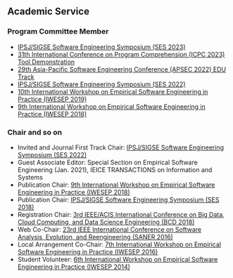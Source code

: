 ## Academic Service

### Program Committee Member

* [IPSJ/SIGSE Software Engineering Symposium (SES 2023)](http://ses.sigse.jp/2023/)
* [31th International Conference on Program Comprehension (ICPC 2023) Tool Demonstration](https://conf.researchr.org/track/icpc-2023/icpc-2023-tool-demonstration)
* [29th Asia-Pacific Software Engineering Conference (APSEC 2022) EDU Track](https://conf.researchr.org/track/apsec-2022/apsec-2022-edu-software-engineering-education)
* [IPSJ/SIGSE Software Engineering Symposium (SES 2022)](http://ses.sigse.jp/2022/)
* [10th International Workshop on Empirical Software Engineering in Practice (IWESEP 2019)](https://iwesep2019.github.io/)
* [9th International Workshop on Empirical Software Engineering in Practice (IWESEP 2018)](https://iwesep2018.github.io/)

### Chair and so on

* Invited and Journal First Track Chair:
    [IPSJ/SIGSE Software Engineering Symposium (SES 2022)](http://ses.sigse.jp/2022/)
* Guest Associate Editor:
    Special Section on Empirical Software Engineering (Jan. 2021), IEICE TRANSACTIONS on Information and Systems
* Publication Chair:
    [9th International Workshop on Empirical Software Engineering in Practice (IWESEP 2018)](https://iwesep2018.github.io/)
* Publication Chair:
    [IPSJ/SIGSE Software Engineering Symposium (SES 2018)](http://ses.sigse.jp/2018/)
* Registration Chair:
    [3rd IEEE/ACIS International Conference on Big Data, Cloud Computing, and Data Science Engineering (BCD 2018)](http://www.acisinternational.org/bcd2018/)
* Web Co-Chair:
    [23rd IEEE International Conference on Software Analysis, Evolution, and Reengineering (SANER 2016)](http://saner.inf.usi.ch/)
* Local Arrangement Co-Chair:
    [7th International Workshop on Empirical Software Engineering in Practice (IWESEP 2016)](http://iwesep2016.naist.jp/)
* Student Volunteer:
    [6th International Workshop on Empirical Software Engineering in Practice (IWESEP 2014)](http://iwesep2014.naist.jp/)
